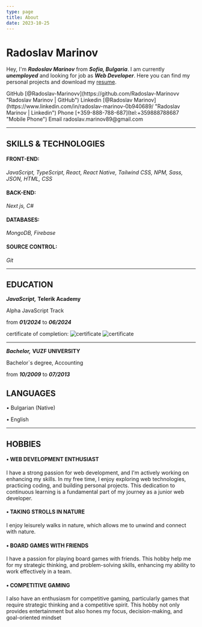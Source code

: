 ```yaml
---
type: page
title: About
date: 2023-10-25
---
```


# Radoslav Marinov

Hey, I'm **_Radoslav Marinov_** from **_Sofia, Bulgaria_**. I am currently **_unemployed_** and looking for job as **_Web Developer_**. Here you can find my personal projects and download my [resume](/files/Radoslav-Marinov-Resume.pdf 'Radoslav
    Marinov | Resume').

<div>
  <span>
    GitHub [@Radoslav-Marinovv](https://github.com/Radoslav-Marinovv "Radoslav
    Marinov | GitHub")
    Linkedin [@Radoslav
    Marinov](https://www.linkedin.com/in/radoslav-marinov-0b940689/ "Radoslav
    Marinov | Linkedin")
  </span>

<span> 
Phone [+359-888-788-687](tel:+359888788687 "Mobile Phone")
Email radoslav.marinov89@gmail.com 
</span>
</div>

---

## SKILLS & TECHNOLOGIES

#### FRONT-END:

_JavaScript, TypeScript, React, React Native, Tailwind CSS, NPM, Sass, JSON, HTML, CSS_

#### BACK-END:

_Next js, C#_

#### DATABASES:

_MongoDB, Firebase_

#### SOURCE CONTROL:

_Git_

---

## EDUCATION

**_JavaScript,_** **Telerik Academy**

Alpha JavaScript Track

from **_01/2024_** to **_06/2024_**

certificate of completion: ![certificate](public/images/certificate-front.jpg 'Radoslav Marinov | Telerik Academy Certificate')
![certificate](public/images/certificate-back.jpg 'Radoslav Marinov | Telerik Academy Certificate')

---

**_Bachelor,_** **VUZF UNIVERSITY**

Bachelor`s degree, Accounting

from **_10/2009_** to **_07/2013_**

## LANGUAGES

• Bulgarian (Native)

• English

---

## HOBBIES

#### • WEB DEVELOPMENT ENTHUSIAST

I have a strong passion for web development, and I'm actively working on enhancing my
skills. In my free time, I enjoy exploring web technologies, practicing coding, and building
personal projects. This dedication to continuous learning is a fundamental part of my
journey as a junior web developer.

#### • TAKING STROLLS IN NATURE

I enjoy leisurely walks in nature, which allows me to unwind and connect with nature.

#### • BOARD GAMES WITH FRIENDS

I have a passion for playing board games with friends. This hobby help me for my strategic
thinking, and problem-solving skills, enhancing my ability to work effectively in a team.

#### • COMPETITIVE GAMING

I also have an enthusiasm for competitive gaming, particularly games that require
strategic thinking and a competitive spirit. This hobby not only provides entertainment
but also hones my focus, decision-making, and goal-oriented mindset
